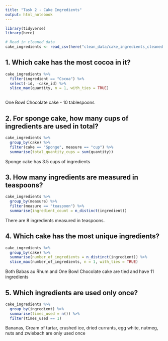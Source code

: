 ```yaml
---
title: "Task 2 - Cake Ingredients"
output: html_notebook
---
```

```r
library(tidyverse)
library(here)
```

```r
# Read in cleaned data
cake_ingredients <- read_csv(here("clean_data/cake_ingredients_cleaned.csv"))
```


## 1. Which cake has the most cocoa in it?
```r
cake_ingredients %>%
  filter(ingredient == "Cocoa") %>%
  select(-id, -cake_id) %>%
  slice_max(quantity, n = 1, with_ties = TRUE)
  
```
One Bowl Chocolate cake - 10 tablespoons


## 2. For sponge cake, how many cups of ingredients are used in total?
```r
cake_ingredients %>%
  group_by(cake) %>%
  filter(cake == "Sponge", measure == "cup") %>%
  summarise(total_quantity_cups = sum(quantity))

```
Sponge cake has 3.5 cups of ingredients

## 3. How many ingredients are measured in teaspoons?
```r
cake_ingredients %>%
  group_by(measure) %>%
  filter(measure == "teaspoon") %>%
  summarise(ingredient_count = n_distinct(ingredient))
```
There are 8 ingredients measured in teaspoons.


## 4. Which cake has the most unique ingredients?
```r
cake_ingredients %>%
  group_by(cake) %>%
  summarise(number_of_ingredients = n_distinct(ingredient)) %>%
  slice_max(number_of_ingredients, n = 1, with_ties = TRUE)
```
Both Babas au Rhum and One Bowl Chocolate cake are tied and have 11 ingredients


## 5. Which ingredients are used only once?
```r
cake_ingredients %>%
  group_by(ingredient) %>%
  summarise(times_used = n()) %>%
  filter(times_used == 1)
```

Bananas, Cream of tartar, crushed ice, dried currants, egg white, nutmeg, nuts and zwiebach are only used once

